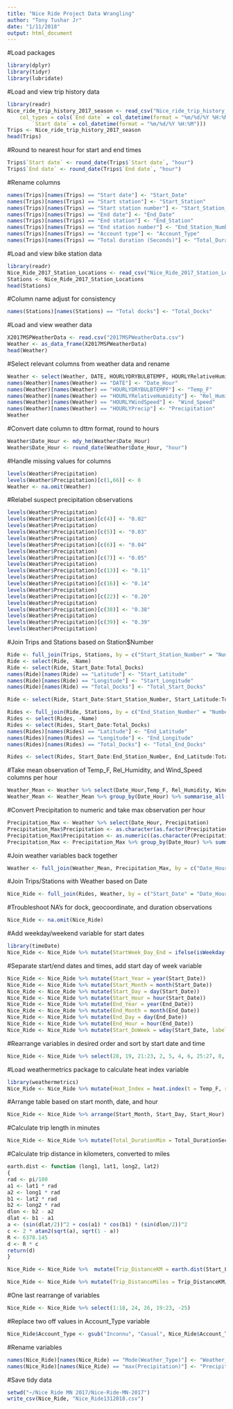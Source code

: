 ```yaml
---
title: "Nice Ride Project Data Wrangling"
author: "Tony Tushar Jr"
date: "1/11/2018"
output: html_document
---
```




#Load packages
```r
library(dplyr)
library(tidyr)
library(lubridate)
```

#Load and view trip history data
```r
library(readr)
Nice_ride_trip_history_2017_season <- read_csv("Nice_ride_trip_history_2017_season.csv", 
    col_types = cols(`End date` = col_datetime(format = "%m/%d/%Y %H:%M"), 
        `Start date` = col_datetime(format = "%m/%d/%Y %H:%M")))
Trips <- Nice_ride_trip_history_2017_season
head(Trips)
```

#Round to nearest hour for start and end times
```r
Trips$`Start date` <- round_date(Trips$`Start date`, "hour")
Trips$`End date` <- round_date(Trips$`End date`, "hour")
```

#Rename columns
```r
names(Trips)[names(Trips) == "Start date"] <- "Start_Date"
names(Trips)[names(Trips) == "Start station"] <- "Start_Station"
names(Trips)[names(Trips) == "Start station number"] <- "Start_Station_Number"
names(Trips)[names(Trips) == "End date"] <- "End_Date"
names(Trips)[names(Trips) == "End station"] <- "End_Station"
names(Trips)[names(Trips) == "End station number"] <- "End_Station_Number"
names(Trips)[names(Trips) == "Account type"] <- "Account_Type"
names(Trips)[names(Trips) == "Total duration (Seconds)"] <- "Total_DurationSeconds"
```

#Load and view bike station data
```r
library(readr)
Nice_Ride_2017_Station_Locations <- read_csv("Nice_Ride_2017_Station_Locations.csv")
Stations <- Nice_Ride_2017_Station_Locations
head(Stations)
```

#Column name adjust for consistency
```r
names(Stations)[names(Stations) == "Total docks"] <- "Total_Docks"
```

#Load and view weather data
```r
X2017MSPWeatherData <- read.csv("2017MSPWeatherData.csv")
Weather <- as_data_frame(X2017MSPWeatherData)
head(Weather)
```

#Select relevant columns from weather data and rename
```r
Weather <- select(Weather, DATE, HOURLYDRYBULBTEMPF, HOURLYRelativeHumidity, HOURLYWindSpeed, HOURLYPrecip) 
names(Weather)[names(Weather) == "DATE"] <- "Date_Hour"
names(Weather)[names(Weather) == "HOURLYDRYBULBTEMPF"] <- "Temp_F"
names(Weather)[names(Weather) == "HOURLYRelativeHumidity"] <- "Rel_Humidity"
names(Weather)[names(Weather) == "HOURLYWindSpeed"] <- "Wind_Speed"
names(Weather)[names(Weather) == "HOURLYPrecip"] <- "Precipitation"
Weather
```

#Convert date column to dttm format, round to hours
```r
Weather$Date_Hour <- mdy_hm(Weather$Date_Hour)
Weather$Date_Hour <- round_date(Weather$Date_Hour, "hour")
```

#Handle missing values for columns
```r
levels(Weather$Precipitation)
levels(Weather$Precipitation)[c(1,66)] <- 0
Weather <- na.omit(Weather)
```

#Relabel suspect precipitation observations
```r
levels(Weather$Precipitation)
levels(Weather$Precipitation)[c(4)] <- "0.02"
levels(Weather$Precipitation)
levels(Weather$Precipitation)[c(5)] <- "0.03"
levels(Weather$Precipitation)
levels(Weather$Precipitation)[c(6)] <- "0.04"
levels(Weather$Precipitation)
levels(Weather$Precipitation)[c(7)] <- "0.05"
levels(Weather$Precipitation)
levels(Weather$Precipitation)[c(13)] <- "0.11"
levels(Weather$Precipitation)
levels(Weather$Precipitation)[c(16)] <- "0.14"
levels(Weather$Precipitation)
levels(Weather$Precipitation)[c(22)] <- "0.20"
levels(Weather$Precipitation)
levels(Weather$Precipitation)[c(38)] <- "0.38"
levels(Weather$Precipitation)
levels(Weather$Precipitation)[c(39)] <- "0.39"
levels(Weather$Precipitation)
```

#Join Trips and Stations based on Station$Number
```r
Ride <- full_join(Trips, Stations, by = c("Start_Station_Number" = "Number"))
Ride <- select(Ride, -Name)
Ride <- select(Ride, Start_Date:Total_Docks)
names(Ride)[names(Ride) == "Latitude"] <- "Start_Latitude"
names(Ride)[names(Ride) == "Longitude"] <- "Start_Longitude"
names(Ride)[names(Ride) == "Total_Docks"] <- "Total_Start_Docks"
```

```r
Ride <- select(Ride, Start_Date:Start_Station_Number, Start_Latitude:Total_Start_Docks, everything())
```

```r
Rides <- full_join(Ride, Stations, by = c("End_Station_Number" = "Number"))
Rides <- select(Rides, -Name)
Rides <- select(Rides, Start_Date:Total_Docks)
names(Rides)[names(Rides) == "Latitude"] <- "End_Latitude"
names(Rides)[names(Rides) == "Longitude"] <- "End_Longitude"
names(Rides)[names(Rides) == "Total_Docks"] <- "Total_End_Docks"
```

```r
Rides <- select(Rides, Start_Date:End_Station_Number, End_Latitude:Total_End_Docks, everything())
```

#Take mean observation of Temp_F, Rel_Humidity, and Wind_Speed columns per hour
```r
Weather_Mean <- Weather %>% select(Date_Hour,Temp_F, Rel_Humidity, Wind_Speed)
Weather_Mean <- Weather_Mean %>% group_by(Date_Hour) %>% summarise_all(funs(mean))
```

#Convert Precipitation to numeric and take max observation per hour
```r
Precipitation_Max <- Weather %>% select(Date_Hour, Precipitation)
Precipitation_Max$Precipitation <- as.character(as.factor(Precipitation_Max$Precipitation))
Precipitation_Max$Precipitation <- as.numeric((as.character(Precipitation_Max$Precipitation)))
Precipitation_Max <- Precipitation_Max %>% group_by(Date_Hour) %>% summarise(max(Precipitation))
```

#Join weather variables back together
```r
Weather <- full_join(Weather_Mean, Precipitation_Max, by = c("Date_Hour" = "Date_Hour"))
```

#Join Trips/Stations with Weather based on Date 
```r
Nice_Ride <- full_join(Rides, Weather, by = c("Start_Date" = "Date_Hour"))
```

#Troubleshoot NA's for dock, geocoordinate, and duration observations
```r
Nice_Ride <- na.omit(Nice_Ride)
```

#Add weekday/weekend variable for start dates
```r
library(timeDate)
Nice_Ride <- Nice_Ride %>% mutate(StartWeek_Day_End = ifelse(isWeekday(Start_Date, wday = 1:5), "Weekday", "Weekend"))
```

#Separate start/end dates and times, add start day of week variable
```r
Nice_Ride <- Nice_Ride %>% mutate(Start_Year = year(Start_Date))
Nice_Ride <- Nice_Ride %>% mutate(Start_Month = month(Start_Date))
Nice_Ride <- Nice_Ride %>% mutate(Start_Day = day(Start_Date))
Nice_Ride <- Nice_Ride %>% mutate(Start_Hour = hour(Start_Date))
Nice_Ride <- Nice_Ride %>% mutate(End_Year = year(End_Date))
Nice_Ride <- Nice_Ride %>% mutate(End_Month = month(End_Date))
Nice_Ride <- Nice_Ride %>% mutate(End_Day = day(End_Date))
Nice_Ride <- Nice_Ride %>% mutate(End_Hour = hour(End_Date))
Nice_Ride <- Nice_Ride %>% mutate(Start_DoWeek = wday(Start_Date, label = TRUE))
```

#Rearrange variables in desired order and sort by start date and time
```r
Nice_Ride <- Nice_Ride %>% select(28, 19, 21:23, 2, 5, 4, 6, 25:27, 8, 11, 10, 12, 13:18, -1, -3, -7, -9, -20, -24)  
```

#Load weathermetrics package to calculate heat index variable
```r
library(weathermetrics)
Nice_Ride <- Nice_Ride %>% mutate(Heat_Index = heat.index(t = Temp_F, rh = Rel_Humidity, temperature.metric = "farenheit"))
```

#Arrange table based on start month, date, and hour
```r
Nice_Ride <- Nice_Ride %>% arrange(Start_Month, Start_Day, Start_Hour)
```

#Calculate trip length in minutes
```r
Nice_Ride <- Nice_Ride %>% mutate(Total_DurationMin = Total_DurationSeconds/60)
```

#Calculate trip distance in kilometers, converted to miles
```r
earth.dist <- function (long1, lat1, long2, lat2)
{
rad <- pi/180
a1 <- lat1 * rad
a2 <- long1 * rad
b1 <- lat2 * rad
b2 <- long2 * rad
dlon <- b2 - a2
dlat <- b1 - a1
a <- (sin(dlat/2))^2 + cos(a1) * cos(b1) * (sin(dlon/2))^2
c <- 2 * atan2(sqrt(a), sqrt(1 - a))
R <- 6378.145
d <- R * c
return(d)
}

Nice_Ride <- Nice_Ride %>%  mutate(Trip_DistanceKM = earth.dist(Start_Longitude, Start_Latitude, End_Longitude, End_Latitude))

Nice_Ride <- Nice_Ride %>% mutate(Trip_DistanceMiles = Trip_DistanceKM/0.621371)
```

#One last rearrange of variables
```r
Nice_Ride <- Nice_Ride %>% select(1:18, 24, 26, 19:23, -25)
```

#Replace two off values in Account_Type variable
```r
Nice_Ride$Account_Type <- gsub("Inconnu", "Casual", Nice_Ride$Account_Type)
```

#Rename variables
```r
names(Nice_Ride)[names(Nice_Ride) == "Mode(Weather_Type)"] <- "Weather_Type"
names(Nice_Ride)[names(Nice_Ride) == "max(Precipitation)"] <- "Precipitation"
```

#Save tidy data
```r
setwd("~/Nice Ride MN 2017/Nice-Ride-MN-2017")
write_csv(Nice_Ride, "Nice_Ride1312018.csv")
```






